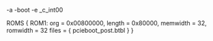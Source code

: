 -a
-boot
-e _c_int00

ROMS
{
   ROM1:  org = 0x00800000, length = 0x80000, memwidth = 32, romwidth = 32
          files = { pcieboot_post.btbl }
}          
          
          
          